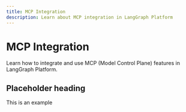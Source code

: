 ```yaml
---
title: MCP Integration
description: Learn about MCP integration in LangGraph Platform
---
```


# MCP Integration

Learn how to integrate and use MCP (Model Control Plane) features in LangGraph Platform. 

## Placeholder heading

This is an example